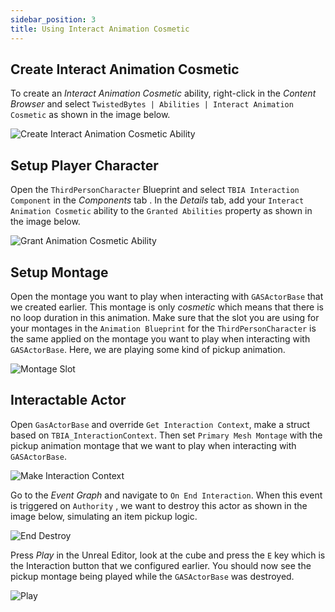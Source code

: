 ```yaml
---
sidebar_position: 3
title: Using Interact Animation Cosmetic
---
```


## Create Interact Animation Cosmetic

To create an *Interact Animation Cosmetic* ability, right-click in the *Content Browser*
and select `TwistedBytes | Abilities | Interact Animation Cosmetic` as shown in the image below.

![Create Interact Animation Cosmetic Ability](_static/img/cosmetic/01_ability_cosmetic.png)

## Setup Player Character

Open the `ThirdPersonCharacter` Blueprint and select `TBIA Interaction Component` in the *Components*
tab <Step text="1"/>. In the *Details* tab, add your `Interact Animation Cosmetic` ability to the
`Granted Abilities` property <Step text="2"/> as shown in the image below.

![Grant Animation Cosmetic Ability](_static/img/cosmetic/02_grant_cosmetic.png)

## Setup Montage

Open the montage you want to play when interacting with `GASActorBase` that we created earlier. This montage is
only *cosmetic* which means that there is no loop duration in this animation. Make sure that the slot <Step text="1"/>
you are using for your montages in the `Animation Blueprint` for the `ThirdPersonCharacter` is the same applied
on the montage <Step text="2"/> you want to play when interacting with `GASActorBase`.
Here, we are playing some kind of pickup animation.

![Montage Slot](_static/img/cosmetic/03_montage_slot.png)

## Interactable Actor

Open `GasActorBase` and override `Get Interaction Context`, make a struct based on `TBIA_InteractionContext`.
Then set `Primary Mesh Montage` <Step text="1"/> with the pickup animation montage that we want to play when
interacting with `GASActorBase`.

![Make Interaction Context](_static/img/cosmetic/04_make_interaction_context.png)

Go to the *Event Graph* and navigate to `On End Interaction`. When this event is triggered on
`Authority` <Step text="1"/>, we want to destroy <Step text="2"/> this actor as shown in the image below,
simulating an item pickup logic.

![End Destroy](_static/img/cosmetic/05_end_destroy.png)

Press *Play* in the Unreal Editor, look at the cube and press the `E` key which is the Interaction button that
we configured earlier. You should now see the pickup montage being played while the `GASActorBase` was destroyed.

![Play](_static/img/cosmetic/06_play.png)
